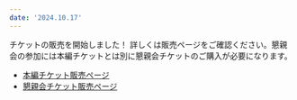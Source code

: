 ```yaml
---
date: '2024.10.17'
---
```


チケットの販売を開始しました！ 詳しくは販売ページをご確認ください。懇親会の参加には本編チケットとは別に懇親会チケットのご購入が必要になります。

- [本編チケット販売ページ](https://ti.to/tokyorubykaigi12/conference)
- [懇親会チケット販売ページ](https://ti.to/tokyorubykaigi12/party)
